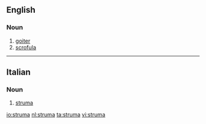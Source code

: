 ==English==

===Noun===
{{en-noun|s|pl2=strumae}}

# [[goiter]]
# [[scrofula]]

----

==Italian==
===Noun===
{{it-noun|strum|f|a|e}}

# [[#English|struma]]

[[io:struma]]
[[nl:struma]]
[[ta:struma]]
[[vi:struma]]